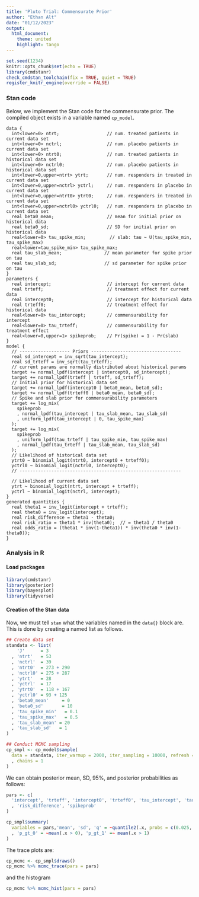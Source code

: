 ```yaml
---
title: 'Pluto Trial: Commensurate Prior'
author: "Ethan Alt"
date: "01/12/2023"
output: 
  html_document:
    theme: united
    highlight: tango
---
```


```r
set.seed(1234)
knitr::opts_chunk$set(echo = TRUE)
library(cmdstanr)
check_cmdstan_toolchain(fix = TRUE, quiet = TRUE)
register_knitr_engine(override = FALSE)
```


### Stan code

Below, we implement the Stan code for the commensurate prior. The compiled
object exists in a variable named `cp_model`.

```cmdstan
data {
  int<lower=0> ntrt;                  // num. treated patients in current data set
  int<lower=0> nctrl;                 // num. placebo patients in current data set
  int<lower=0> ntrt0;                 // num. treated patients in historical data set
  int<lower=0> nctrl0;                // num. placebo patients in historical data set
  int<lower=0,upper=ntrt> ytrt;       // num. responders in treated in current data set
  int<lower=0,upper=nctrl> yctrl;     // num. responders in placebo in current data set
  int<lower=0,upper=ntrt0> ytrt0;     // num. responders in treated in current data set
  int<lower=0,upper=nctrl0> yctrl0;   // num. responders in placebo in current data set
  real beta0_mean;                    // mean for initial prior on historical data
  real beta0_sd;                      // SD for initial prior on historical data
  real<lower=0> tau_spike_min;         // slab: tau ~ U(tau_spike_min, tau_spike_max)
  real<lower=tau_spike_min> tau_spike_max;
  real tau_slab_mean;                // mean parameter for spike prior on tau
  real tau_slab_sd;                  // sd parameter for spike prior on tau
}
parameters {
  real intercept;                     // intercept for current data
  real trteff;                        // treatment effect for current data
  real intercept0;                    // intercept for historical data
  real trteff0;                       // treatment effect for historical data
  real<lower=0> tau_intercept;        // commensurability for intercept
  real<lower=0> tau_trteff;           // commensurability for treatment effect
  real<lower=0,upper=1> spikeprob;    // Pr(spike) = 1 - Pr(slab)
}
model {
  // ------------------- Priors ----------------------------------
  real sd_intercept = inv_sqrt(tau_intercept);
  real sd_trteff = inv_sqrt(tau_trteff);
  // current params are normally distributed about historical params
  target += normal_lpdf(intercept | intercept0, sd_intercept);
  target += normal_lpdf(trteff | trteff, sd_trteff);
  // Initial prior for historical data set
  target += normal_lpdf(intercept0 | beta0_mean, beta0_sd);
  target += normal_lpdf(trteff0 | beta0_mean, beta0_sd);
  // Spike and slab prior for commensurability parameters
  target += log_mix(
    spikeprob
    , normal_lpdf(tau_intercept | tau_slab_mean, tau_slab_sd)
    , uniform_lpdf(tau_intercept | 0, tau_spike_max)
  );
  target += log_mix(
    spikeprob
    , uniform_lpdf(tau_trteff | tau_spike_min, tau_spike_max)
    , normal_lpdf(tau_trteff | tau_slab_mean, tau_slab_sd)
  );
  // Likelihood of historical data set
  ytrt0 ~ binomial_logit(ntrt0, intercept0 + trteff0);
  yctrl0 ~ binomial_logit(nctrl0, intercept0);
  // -------------------------------------------------------------
  
  // Likelihood of current data set
  ytrt ~ binomial_logit(ntrt, intercept + trteff);
  yctrl ~ binomial_logit(nctrl, intercept);
}
generated quantities {
  real theta1 = inv_logit(intercept + trteff);
  real theta0 = inv_logit(intercept);
  real risk_difference = theta1 - theta0;
  real risk_ratio = theta1 * inv(theta0);  // = theta1 / theta0
  real odds_ratio = (theta1 * inv(1-theta1)) * inv(theta0 * inv(1-theta0));
}
```



### Analysis in R

#### Load packages

```r
library(cmdstanr)
library(posterior)
library(bayesplot)
library(tidyverse)
```

#### Creation of the Stan data

Now, we must tell `stan` what the variables named in the `data{}` block are.
This is done by creating a named list as follows.

```r
## Create data set
standata <- list(
    'J'      = 3
  , 'ntrt'   = 53
  , 'nctrl'  = 39
  , 'ntrt0'  = 273 + 290
  , 'nctrl0' = 275 + 287
  , 'ytrt'   = 28
  , 'yctrl'  = 17
  , 'ytrt0'  = 118 + 167
  , 'yctrl0' = 93 + 125
  , 'beta0_mean'     = 0
  , 'beta0_sd'       = 10
  , 'tau_spike_min'   = 0.1
  , 'tau_spike_max'   = 0.5
  , 'tau_slab_mean' = 20
  , 'tau_slab_sd'   = 1
)

## Conduct MCMC sampling
cp_smpl <- cp_model$sample(
  data = standata, iter_warmup = 2000, iter_sampling = 10000, refresh = 0
  , chains = 1
)
```

We can obtain posterior mean, SD, 95%, and posterior probabilities as follows:

```r
pars <- c(
  'intercept', 'trteff', 'intercept0', 'trteff0', 'tau_intercept', 'tau_trteff', 'theta1', 'theta0'
  , 'risk_difference', 'spikeprob'
)

cp_smpl$summary(
  variables = pars,'mean', 'sd', 'q' = ~quantile2(.x, probs = c(0.025, 0.975))
  , 'p_gt_0' = ~mean(.x > 0), 'p_gt_1' =~ mean(.x > 1)
)
```

The trace plots are:

```r
cp_mcmc <- cp_smpl$draws()
cp_mcmc %>% mcmc_trace(pars = pars)
```

and the histogram

```r
cp_mcmc %>% mcmc_hist(pars = pars)
```
